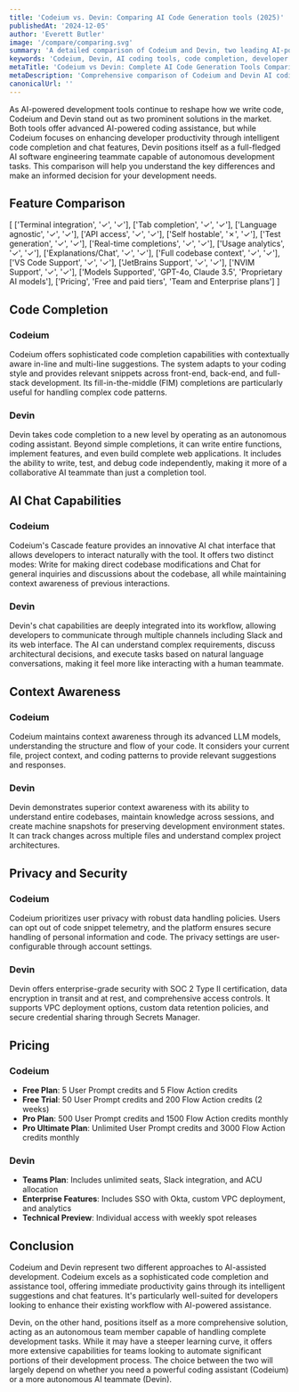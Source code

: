 ```yaml
---
title: 'Codeium vs. Devin: Comparing AI Code Generation tools (2025)'
publishedAt: '2024-12-05'
author: 'Everett Butler'
image: '/compare/comparing.svg'
summary: 'A detailed comparison of Codeium and Devin, two leading AI-powered development tools, analyzing their features, capabilities, and pricing to help developers make an informed choice.'
keywords: 'Codeium, Devin, AI coding tools, code completion, developer tools, AI programming assistant, code generation, developer productivity'
metaTitle: 'Codeium vs Devin: Complete AI Code Generation Tools Comparison (2025)'
metaDescription: 'Comprehensive comparison of Codeium and Devin AI coding tools, exploring features, pricing, and capabilities to help developers choose the right tool for their needs.'
canonicalUrl: ''
---
```


As AI-powered development tools continue to reshape how we write code, Codeium and Devin stand out as two prominent solutions in the market. Both tools offer advanced AI-powered coding assistance, but while Codeium focuses on enhancing developer productivity through intelligent code completion and chat features, Devin positions itself as a full-fledged AI software engineering teammate capable of autonomous development tasks. This comparison will help you understand the key differences and make an informed decision for your development needs.

## Feature Comparison

[
    ['Terminal integration', '✓', '✓'],
    ['Tab completion', '✓', '✓'],
    ['Language agnostic', '✓', '✓'],
    ['API access', '✓', '✓'],
    ['Self hostable', '✗', '✓'],
    ['Test generation', '✓', '✓'],
    ['Real-time completions', '✓', '✓'],
    ['Usage analytics', '✓', '✓'],
    ['Explanations/Chat', '✓', '✓'],
    ['Full codebase context', '✓', '✓'],
    ['VS Code Support', '✓', '✓'],
    ['JetBrains Support', '✓', '✓'],
    ['NVIM Support', '✓', '✓'],
    ['Models Supported', 'GPT-4o, Claude 3.5', 'Proprietary AI models'],
    ['Pricing', 'Free and paid tiers', 'Team and Enterprise plans']
]

## Code Completion

### Codeium
Codeium offers sophisticated code completion capabilities with contextually aware in-line and multi-line suggestions. The system adapts to your coding style and provides relevant snippets across front-end, back-end, and full-stack development. Its fill-in-the-middle (FIM) completions are particularly useful for handling complex code patterns.

### Devin
Devin takes code completion to a new level by operating as an autonomous coding assistant. Beyond simple completions, it can write entire functions, implement features, and even build complete web applications. It includes the ability to write, test, and debug code independently, making it more of a collaborative AI teammate than just a completion tool.

## AI Chat Capabilities

### Codeium
Codeium's Cascade feature provides an innovative AI chat interface that allows developers to interact naturally with the tool. It offers two distinct modes: Write for making direct codebase modifications and Chat for general inquiries and discussions about the codebase, all while maintaining context awareness of previous interactions.

### Devin
Devin's chat capabilities are deeply integrated into its workflow, allowing developers to communicate through multiple channels including Slack and its web interface. The AI can understand complex requirements, discuss architectural decisions, and execute tasks based on natural language conversations, making it feel more like interacting with a human teammate.

## Context Awareness

### Codeium
Codeium maintains context awareness through its advanced LLM models, understanding the structure and flow of your code. It considers your current file, project context, and coding patterns to provide relevant suggestions and responses.

### Devin
Devin demonstrates superior context awareness with its ability to understand entire codebases, maintain knowledge across sessions, and create machine snapshots for preserving development environment states. It can track changes across multiple files and understand complex project architectures.

## Privacy and Security

### Codeium
Codeium prioritizes user privacy with robust data handling policies. Users can opt out of code snippet telemetry, and the platform ensures secure handling of personal information and code. The privacy settings are user-configurable through account settings.

### Devin
Devin offers enterprise-grade security with SOC 2 Type II certification, data encryption in transit and at rest, and comprehensive access controls. It supports VPC deployment options, custom data retention policies, and secure credential sharing through Secrets Manager.

## Pricing

### Codeium
- **Free Plan**: 5 User Prompt credits and 5 Flow Action credits
- **Free Trial**: 50 User Prompt credits and 200 Flow Action credits (2 weeks)
- **Pro Plan**: 500 User Prompt credits and 1500 Flow Action credits monthly
- **Pro Ultimate Plan**: Unlimited User Prompt credits and 3000 Flow Action credits monthly

### Devin
- **Teams Plan**: Includes unlimited seats, Slack integration, and ACU allocation
- **Enterprise Features**: Includes SSO with Okta, custom VPC deployment, and analytics
- **Technical Preview**: Individual access with weekly spot releases

## Conclusion

Codeium and Devin represent two different approaches to AI-assisted development. Codeium excels as a sophisticated code completion and assistance tool, offering immediate productivity gains through its intelligent suggestions and chat features. It's particularly well-suited for developers looking to enhance their existing workflow with AI-powered assistance.

Devin, on the other hand, positions itself as a more comprehensive solution, acting as an autonomous team member capable of handling complete development tasks. While it may have a steeper learning curve, it offers more extensive capabilities for teams looking to automate significant portions of their development process. The choice between the two will largely depend on whether you need a powerful coding assistant (Codeium) or a more autonomous AI teammate (Devin).